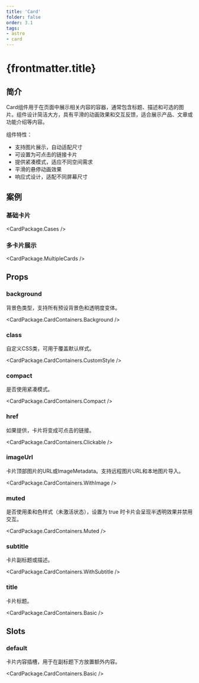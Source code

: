 ```yaml
---
title: 'Card'
folder: false
order: 3.1
tags:
- astro
- card
---
```



# {frontmatter.title}

## 简介

Card组件用于在页面中展示相关内容的容器，通常包含标题、描述和可选的图片。组件设计简洁大方，具有平滑的动画效果和交互反馈，适合展示产品、文章或功能介绍等内容。

组件特性：

- 支持图片展示，自动适配尺寸
- 可设置为可点击的链接卡片
- 提供紧凑模式，适应不同空间需求
- 平滑的悬停动画效果
- 响应式设计，适配不同屏幕尺寸

## 案例

### 基础卡片

<CardPackage.Cases />

### 多卡片展示

<CardPackage.MultipleCards />

## Props

### background

背景色类型，支持所有预设背景色和透明度变体。

<CardPackage.CardContainers.Background />

### class

自定义CSS类，可用于覆盖默认样式。

<CardPackage.CardContainers.CustomStyle />

### compact

是否使用紧凑模式。

<CardPackage.CardContainers.Compact />

### href

如果提供，卡片将变成可点击的链接。

<CardPackage.CardContainers.Clickable />

### imageUrl

卡片顶部图片的URL或ImageMetadata。支持远程图片URL和本地图片导入。

<CardPackage.CardContainers.WithImage />

### muted

是否使用柔和色样式（未激活状态），设置为 true 时卡片会呈现半透明效果并禁用交互。

<CardPackage.CardContainers.Muted />

### subtitle

卡片副标题或描述。

<CardPackage.CardContainers.WithSubtitle />

### title

卡片标题。

<CardPackage.CardContainers.Basic />

## Slots

### default

卡片内容插槽，用于在副标题下方放置额外内容。

<CardPackage.CardContainers.Basic />
